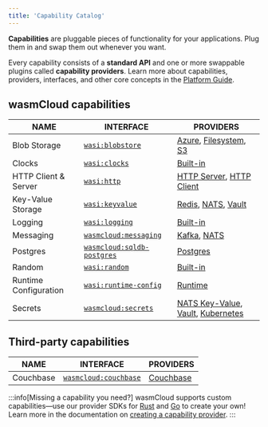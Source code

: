 ```yaml
---
title: 'Capability Catalog'
---
```


**Capabilities** are pluggable pieces of functionality for your applications. Plug them in and swap them out whenever you want.

Every capability consists of a **standard API** and one or more swappable plugins called **capability providers**. Learn more about capabilities, providers, interfaces, and other core concepts in the [Platform Guide](/docs/concepts/index.mdx).

## wasmCloud capabilities

| NAME                  | INTERFACE                                                                                        | PROVIDERS                                                                                                                                                                                                                                                                             |
| --------------------- | ------------------------------------------------------------------------------------------------ | ------------------------------------------------------------------------------------------------------------------------------------------------------------------------------------------------------------------------------------------------------------------------------------- |
| Blob Storage          | [`wasi:blobstore`](https://github.com/WebAssembly/wasi-blobstore)                                | [Azure](https://github.com/orgs/wasmCloud/packages/container/package/blobstore-azure), [Filesystem](https://github.com/orgs/wasmCloud/packages/container/package/blobstore-fs), [S3](https://github.com/orgs/wasmCloud/packages/container/package/blobstore-s3)                       |
| Clocks                | [`wasi:clocks`](https://github.com/WebAssembly/wasi-clocks)                                      | [Built-in](/docs/concepts/providers#built-in-providers)                                                                                                                                                                                                                               |
| HTTP Client & Server  | [`wasi:http`](https://github.com/WebAssembly/wasi-http)                                          | [HTTP Server](https://github.com/orgs/wasmCloud/packages/container/package/http-server), [HTTP Client](https://github.com/orgs/wasmCloud/packages/container/package/http-client)                                                                                                      |
| Key-Value Storage     | [`wasi:keyvalue`](https://github.com/WebAssembly/wasi-keyvalue)                                  | [Redis](https://github.com/orgs/wasmCloud/packages/container/package/keyvalue-redis), [NATS](https://github.com/orgs/wasmCloud/packages/container/package/keyvalue-nats), [Vault](https://github.com/orgs/wasmCloud/packages/container/package/keyvalue-vault)                        |
| Logging               | [`wasi:logging`](https://github.com/WebAssembly/wasi-logging)                                    | [Built-in](/docs/concepts/providers#built-in-providers)                                                                                                                                                                                                                               |
| Messaging             | [`wasmcloud:messaging`](https://github.com/wasmCloud/messaging)                                  | [Kafka](https://github.com/orgs/wasmCloud/packages/container/package/messaging-kafka), [NATS](https://github.com/orgs/wasmCloud/packages/container/package/messaging-nats)                                                                                                            |
| Postgres              | [`wasmcloud:sqldb-postgres`](https://github.com/wasmCloud/wasmCloud/tree/main/wit/postgres)      | [Postgres](https://github.com/wasmCloud/wasmCloud/pkgs/container/sqldb-postgres)                                                                                                                                                                                                      |
| Random                | [`wasi:random`](https://github.com/WebAssembly/wasi-random)                                      | [Built-in](/docs/concepts/providers#built-in-providers)                                                                                                                                                                                                                               |
| Runtime Configuration | [`wasi:runtime-config`](https://github.com/WebAssembly/wasi-runtime-config)                      | [Runtime](https://github.com/wasmCloud/wasmCloud/tree/main/crates/runtime)                                                                                                                                                                                                            |
| Secrets               | [`wasmcloud:secrets`](https://github.com/wasmCloud/wasmCloud/tree/main/crates/secrets-types/wit) | [NATS Key-Value](https://github.com/wasmCloud/wasmCloud/tree/main/crates/secrets-nats-kv), [Vault](https://github.com/wasmCloud/contrib/tree/main/secrets/secrets-vault), [Kubernetes](https://github.com/wasmCloud/contrib/tree/main/secrets/secrets-kubernetes) |

## Third-party capabilities

| NAME      | INTERFACE                                                                                                      | PROVIDERS                                                                  |
| --------- | -------------------------------------------------------------------------------------------------------------- | -------------------------------------------------------------------------- |
| Couchbase | [`wasmcloud:couchbase`](https://github.com/couchbaselabs/wasmcloud-provider-couchbase/tree/main/wit/couchbase) | [Couchbase](https://github.com/couchbaselabs/wasmcloud-provider-couchbase) |

:::info[Missing a capability you need?]
wasmCloud supports custom capabilities&mdash;use our provider SDKs for [Rust](https://crates.io/crates/wasmcloud-provider-sdk) and [Go](https://github.com/wasmCloud/provider-sdk-go) to create your own! Learn more in the documentation on [creating a capability provider](/docs/developer/providers/).
:::

